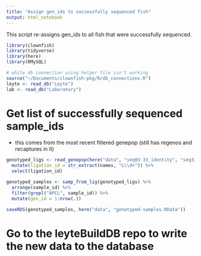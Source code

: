 ```yaml
---
title: "Assign gen_ids to successfully sequenced fish"
output: html_notebook
---
```

This script re-assigns gen_ids to all fish that were successfully sequenced.
```r
library(clownfish)
library(tidyverse)
library(here)
library(RMySQL)

# while db connection using helper file isn't working 
source("~/Documents/clownfish-pkg/R/db_connections.R")
leyte <- read_db("Leyte")
lab <- read_db("Laboratory")
```

# Get list of successfully sequenced sample_ids
- this comes from the most recent filtered genepop (still has regenos and recaptures in it)
```r
genotyped_ligs <- read_genepop(here("data", "seq03-33_identity", "seq33_03_baits_only_SNPs.gen")) %>% 
  mutate(ligation_id = str_extract(names, "L\\d+")) %>% 
  select(ligation_id)

genotyped_samples <- samp_from_lig(genotyped_ligs) %>% 
  arrange(sample_id) %>% 
  filter(grepl("APCL", sample_id)) %>% 
  mutate(gen_id = 1:nrow(.))

saveRDS(genotyped_samples, here("data", "genotyped-samples.RData"))
```

# Go to the leyteBuildDB repo to write the new data to the database